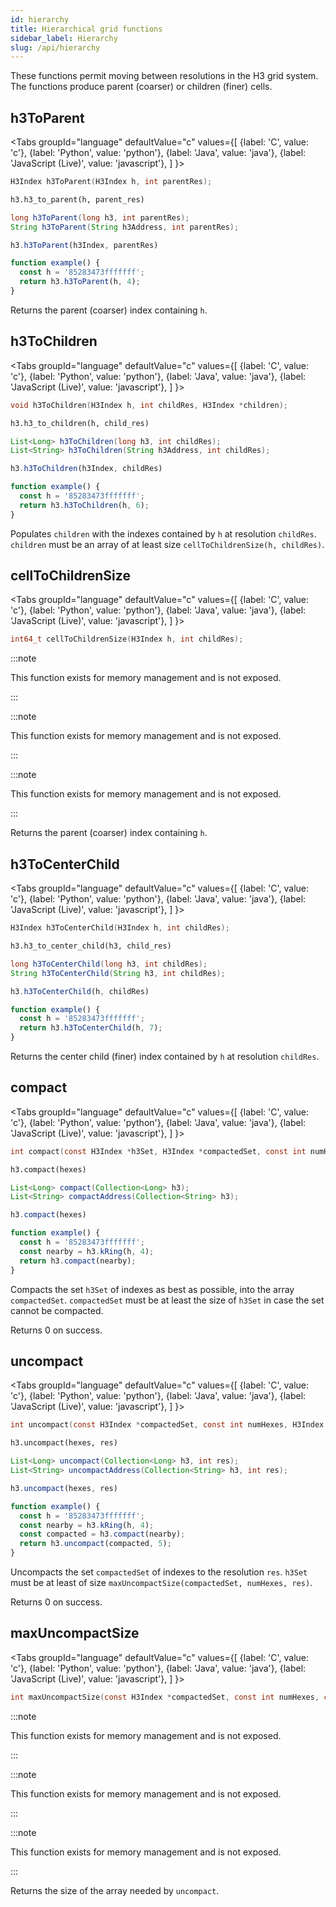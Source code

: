 ```yaml
---
id: hierarchy
title: Hierarchical grid functions
sidebar_label: Hierarchy
slug: /api/hierarchy
---
```



These functions permit moving between resolutions in the H3 grid system. The functions produce parent (coarser) or children (finer) cells.

## h3ToParent

<Tabs
  groupId="language"
  defaultValue="c"
  values={[
    {label: 'C', value: 'c'},
    {label: 'Python', value: 'python'},
    {label: 'Java', value: 'java'},
    {label: 'JavaScript (Live)', value: 'javascript'},
  ]
}>
<TabItem value="c">

```c
H3Index h3ToParent(H3Index h, int parentRes);
```

</TabItem>
<TabItem value="python">

```py
h3.h3_to_parent(h, parent_res)
```

</TabItem>
<TabItem value="java">

```java
long h3ToParent(long h3, int parentRes);
String h3ToParent(String h3Address, int parentRes);
```

</TabItem>
<TabItem value="javascript">

```js
h3.h3ToParent(h3Index, parentRes)
```

```js live
function example() {
  const h = '85283473fffffff';
  return h3.h3ToParent(h, 4);
}
```

</TabItem>
</Tabs>

Returns the parent (coarser) index containing `h`.

## h3ToChildren

<Tabs
  groupId="language"
  defaultValue="c"
  values={[
    {label: 'C', value: 'c'},
    {label: 'Python', value: 'python'},
    {label: 'Java', value: 'java'},
    {label: 'JavaScript (Live)', value: 'javascript'},
  ]
}>
<TabItem value="c">

```c
void h3ToChildren(H3Index h, int childRes, H3Index *children);
```

</TabItem>
<TabItem value="python">

```py
h3.h3_to_children(h, child_res)
```

</TabItem>
<TabItem value="java">

```java
List<Long> h3ToChildren(long h3, int childRes);
List<String> h3ToChildren(String h3Address, int childRes);
```

</TabItem>
<TabItem value="javascript">

```js
h3.h3ToChildren(h3Index, childRes)
```

```js live
function example() {
  const h = '85283473fffffff';
  return h3.h3ToChildren(h, 6);
}
```

</TabItem>
</Tabs>

Populates `children` with the indexes contained by `h` at resolution `childRes`. `children` must be an array of at least size `cellToChildrenSize(h, childRes)`.

## cellToChildrenSize

<Tabs
  groupId="language"
  defaultValue="c"
  values={[
    {label: 'C', value: 'c'},
    {label: 'Python', value: 'python'},
    {label: 'Java', value: 'java'},
    {label: 'JavaScript (Live)', value: 'javascript'},
  ]
}>
<TabItem value="c">

```c
int64_t cellToChildrenSize(H3Index h, int childRes);
```

</TabItem>
<TabItem value="python">

:::note

This function exists for memory management and is not exposed.

:::

</TabItem>
<TabItem value="java">

:::note

This function exists for memory management and is not exposed.

:::

</TabItem>
<TabItem value="javascript">

:::note

This function exists for memory management and is not exposed.

:::

</TabItem>
</Tabs>

Returns the parent (coarser) index containing `h`.

## h3ToCenterChild

<Tabs
  groupId="language"
  defaultValue="c"
  values={[
    {label: 'C', value: 'c'},
    {label: 'Python', value: 'python'},
    {label: 'Java', value: 'java'},
    {label: 'JavaScript (Live)', value: 'javascript'},
  ]
}>
<TabItem value="c">

```c
H3Index h3ToCenterChild(H3Index h, int childRes);
```

</TabItem>
<TabItem value="python">

```py
h3.h3_to_center_child(h3, child_res)
```

</TabItem>
<TabItem value="java">

```java
long h3ToCenterChild(long h3, int childRes);
String h3ToCenterChild(String h3, int childRes);
```

</TabItem>
<TabItem value="javascript">

```js
h3.h3ToCenterChild(h, childRes)
```

```js live
function example() {
  const h = '85283473fffffff';
  return h3.h3ToCenterChild(h, 7);
}
```

</TabItem>
</Tabs>

Returns the center child (finer) index contained by `h` at resolution `childRes`.

## compact

<Tabs
  groupId="language"
  defaultValue="c"
  values={[
    {label: 'C', value: 'c'},
    {label: 'Python', value: 'python'},
    {label: 'Java', value: 'java'},
    {label: 'JavaScript (Live)', value: 'javascript'},
  ]
}>
<TabItem value="c">

```c
int compact(const H3Index *h3Set, H3Index *compactedSet, const int numHexes);
```

</TabItem>
<TabItem value="python">

```py
h3.compact(hexes)
```

</TabItem>
<TabItem value="java">

```java
List<Long> compact(Collection<Long> h3);
List<String> compactAddress(Collection<String> h3);
```

</TabItem>
<TabItem value="javascript">

```js
h3.compact(hexes)
```

```js live
function example() {
  const h = '85283473fffffff';
  const nearby = h3.kRing(h, 4);
  return h3.compact(nearby);
}
```

</TabItem>
</Tabs>

Compacts the set `h3Set` of indexes as best as possible, into the array `compactedSet`. `compactedSet` must be at least the size of `h3Set` in case the set cannot be compacted.

Returns 0 on success.

## uncompact

<Tabs
  groupId="language"
  defaultValue="c"
  values={[
    {label: 'C', value: 'c'},
    {label: 'Python', value: 'python'},
    {label: 'Java', value: 'java'},
    {label: 'JavaScript (Live)', value: 'javascript'},
  ]
}>
<TabItem value="c">

```c
int uncompact(const H3Index *compactedSet, const int numHexes, H3Index *h3Set, const int maxHexes, const int res);
```

</TabItem>
<TabItem value="python">

```py
h3.uncompact(hexes, res)
```

</TabItem>
<TabItem value="java">

```java
List<Long> uncompact(Collection<Long> h3, int res);
List<String> uncompactAddress(Collection<String> h3, int res);
```

</TabItem>
<TabItem value="javascript">

```js
h3.uncompact(hexes, res)
```

```js live
function example() {
  const h = '85283473fffffff';
  const nearby = h3.kRing(h, 4);
  const compacted = h3.compact(nearby);
  return h3.uncompact(compacted, 5);
}
```

</TabItem>
</Tabs>

Uncompacts the set `compactedSet` of indexes to the resolution `res`. `h3Set` must be at least of size `maxUncompactSize(compactedSet, numHexes, res)`.

Returns 0 on success.

## maxUncompactSize

<Tabs
  groupId="language"
  defaultValue="c"
  values={[
    {label: 'C', value: 'c'},
    {label: 'Python', value: 'python'},
    {label: 'Java', value: 'java'},
    {label: 'JavaScript (Live)', value: 'javascript'},
  ]
}>
<TabItem value="c">

```c
int maxUncompactSize(const H3Index *compactedSet, const int numHexes, const int res)
```

</TabItem>
<TabItem value="python">

:::note

This function exists for memory management and is not exposed.

:::

</TabItem>
<TabItem value="java">

:::note

This function exists for memory management and is not exposed.

:::

</TabItem>
<TabItem value="javascript">

:::note

This function exists for memory management and is not exposed.

:::

</TabItem>
</Tabs>

Returns the size of the array needed by `uncompact`.
